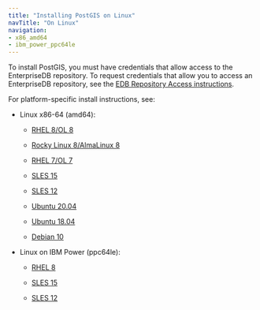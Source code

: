 ```yaml
---
title: "Installing PostGIS on Linux"
navTitle: "On Linux"
navigation:
- x86_amd64
- ibm_power_ppc64le
---
```



To install PostGIS, you must have credentials that allow access to the EnterpriseDB repository. To request credentials that allow you to access an EnterpriseDB repository, see the [EDB Repository Access instructions](https://www.enterprisedb.com/repository-access-request).

For platform-specific install instructions, see:

- Linux x86-64 (amd64):
  - [RHEL 8/OL 8](x86_amd64/01_postgis_rhel8_x86)

  - [Rocky Linux 8/AlmaLinux 8](x86_amd64/02_postgis_other_linux8_x86)
  - [RHEL 7/OL 7](x86_amd64/03_postgis_rhel7_x86)
  - [SLES 15](x86_amd64/05_postgis_sles15_x86)
  - [SLES 12](x86_amd64/06_postgis_sles12_x86)
  - [Ubuntu 20.04](x86_amd64/07_postgis_ubuntu20_x86)
  - [Ubuntu 18.04](x86_amd64/07a_postgis_ubuntu18_x86)
  - [Debian 10](x86_amd64/07b_postgis_deb10_x86)


- Linux on IBM Power (ppc64le):
  - [RHEL 8](ibm_power_ppc64le/09_postgis_rhel8_ppcle)

  - [SLES 15](ibm_power_ppc64le/11_postgis_sles15_ppcle)
  - [SLES 12](ibm_power_ppc64le/12_postgis_sles12_ppcle)


